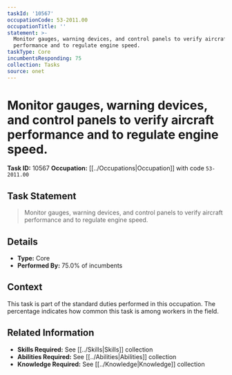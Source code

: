 ```yaml
---
taskId: '10567'
occupationCode: 53-2011.00
occupationTitle: ''
statement: >-
  Monitor gauges, warning devices, and control panels to verify aircraft
  performance and to regulate engine speed.
taskType: Core
incumbentsResponding: 75
collection: Tasks
source: onet
---
```

# Monitor gauges, warning devices, and control panels to verify aircraft performance and to regulate engine speed.

**Task ID:** 10567
**Occupation:** [[../Occupations|Occupation]] with code `53-2011.00`

## Task Statement

> Monitor gauges, warning devices, and control panels to verify aircraft performance and to regulate engine speed.

## Details

- **Type:** Core
- **Performed By:** 75.0% of incumbents

## Context

This task is part of the standard duties performed in this occupation. The percentage indicates how common this task is among workers in the field.

## Related Information

- **Skills Required:** See [[../Skills|Skills]] collection
- **Abilities Required:** See [[../Abilities|Abilities]] collection
- **Knowledge Required:** See [[../Knowledge|Knowledge]] collection
